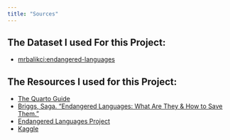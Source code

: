 ```yaml
---
title: "Sources"
---
```


## The Dataset I used For this Project:
  - [mrbalikci:endangered-languages](https://github.com/mrbalikci/endangered-languages/tree/master)

## The Resources I used for this Project:
  - [The Quarto Guide](https://quarto.org/docs/guide/)
  - [Briggs, Saga. “Endangered Languages: What Are They & How to Save Them.”](https://www.berlitz.com/blog/endangered-languages)
  - [Endangered Languages Project](https://www.endangeredlanguages.com/#/3/28.506/-95.790/0/100000/0/low/mid/high/dormant)
  - [Kaggle](https://www.kaggle.com/code/xhoong/languages-extinction-level-to-representing-country/report)
 